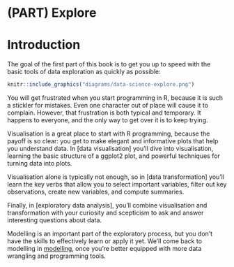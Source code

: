 # (PART) Explore {-}

# Introduction

The goal of the first part of this book is to get you up to speed with the basic tools of data exploration as quickly as possible:

```r
knitr::include_graphics("diagrams/data-science-explore.png")
```

You will get frustrated when you start programming in R, because it is such a stickler for mistakes. Even one character out of place will cause it to complain. However, that frustration is both typical and temporary. It happens to everyone, and the only way to get over it is to keep trying.

Visualisation is a great place to start with R programming, because the payoff is so clear: you get to make elegant and informative plots that help you understand data. In [data visualisation] you'll dive into visualisation, learning the basic structure of a ggplot2 plot, and powerful techniques for turning data into plots. 

Visualisation alone is typically not enough, so in [data transformation] you'll learn the key verbs that allow you to select important variables, filter out key observations, create new variables, and compute summaries.
  
Finally, in [exploratory data analysis], you'll combine visualisation and  transformation with your curiosity and scepticism to ask and answer interesting questions about data.

Modelling is an important part of the exploratory process, but you don't have the skills to effectively learn or apply it yet. We'll come back to modelling in [modelling](#model-intro), once you're better equipped with more data wrangling and programming tools.
